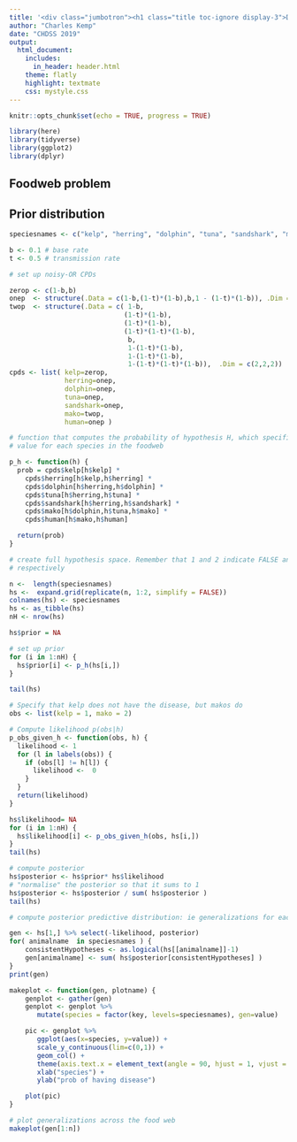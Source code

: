 ```yaml
---
title: '<div class="jumbotron"><h1 class="title toc-ignore display-3">Day 4: Probabilistic models</h1></div>'
author: "Charles Kemp"
date: "CHDSS 2019"
output:
  html_document:
    includes:
      in_header: header.html
    theme: flatly
    highlight: textmate
    css: mystyle.css
---
```


```r
knitr::opts_chunk$set(echo = TRUE, progress = TRUE)
```

```r
library(here)
library(tidyverse)
library(ggplot2)
library(dplyr)
```

## Foodweb problem

## Prior distribution

```r

speciesnames <- c("kelp", "herring", "dolphin", "tuna", "sandshark", "mako", "human")

b <- 0.1 # base rate
t <- 0.5 # transmission rate

# set up noisy-OR CPDs

zerop <- c(1-b,b)
onep  <- structure(.Data = c(1-b,(1-t)*(1-b),b,1 - (1-t)*(1-b)), .Dim = c(2,2))
twop  <- structure(.Data = c( 1-b, 
                             (1-t)*(1-b), 
                             (1-t)*(1-b), 
                             (1-t)*(1-t)*(1-b), 
                              b, 
                              1-(1-t)*(1-b), 
                              1-(1-t)*(1-b), 
                              1-(1-t)*(1-t)*(1-b)),  .Dim = c(2,2,2))
cpds <- list( kelp=zerop, 
              herring=onep, 
              dolphin=onep,
              tuna=onep,
              sandshark=onep,
              mako=twop,
              human=onep )

# function that computes the probability of hypothesis H, which specifies a
# value for each species in the foodweb 

p_h <- function(h) {
  prob = cpds$kelp[h$kelp] *
    cpds$herring[h$kelp,h$herring] *
    cpds$dolphin[h$herring,h$dolphin] *
    cpds$tuna[h$herring,h$tuna] *
    cpds$sandshark[h$herring,h$sandshark] *
    cpds$mako[h$dolphin,h$tuna,h$mako] *
    cpds$human[h$mako,h$human] 

  return(prob)
}

# create full hypothesis space. Remember that 1 and 2 indicate FALSE and TRUE
# respectively

n <-  length(speciesnames)
hs <-  expand.grid(replicate(n, 1:2, simplify = FALSE))
colnames(hs) <- speciesnames
hs <- as_tibble(hs)
nH <- nrow(hs)

hs$prior = NA

# set up prior 
for (i in 1:nH) {
  hs$prior[i] <- p_h(hs[i,])
}

tail(hs)
```


```r
# Specify that kelp does not have the disease, but makos do
obs <- list(kelp = 1, mako = 2)
```

```r

# Compute likelihood p(obs|h) 
p_obs_given_h <- function(obs, h) {
  likelihood <- 1
  for (l in labels(obs)) {
    if (obs[l] != h[l]) {
      likelihood <-  0
    }
  }
  return(likelihood)
}

hs$likelihood= NA
for (i in 1:nH) {
  hs$likelihood[i] <- p_obs_given_h(obs, hs[i,])
}
tail(hs)
```

```r
# compute posterior
hs$posterior <- hs$prior* hs$likelihood
# "normalise" the posterior so that it sums to 1
hs$posterior <- hs$posterior / sum( hs$posterior ) 
tail(hs)
```


```r
# compute posterior predictive distribution: ie generalizations for each species in the foodweb

gen <- hs[1,] %>% select(-likelihood, posterior)
for( animalname  in speciesnames ) {
    consistentHypotheses <- as.logical(hs[[animalname]]-1)
    gen[animalname] <- sum( hs$posterior[consistentHypotheses] ) 
}
print(gen)
```

```r

makeplot <- function(gen, plotname) {
    genplot <- gather(gen)
    genplot <- genplot %>%
       mutate(species = factor(key, levels=speciesnames), gen=value) 

    pic <- genplot %>%
       ggplot(aes(x=species, y=value)) +
       scale_y_continuous(lim=c(0,1)) +  
       geom_col() + 
       theme(axis.text.x = element_text(angle = 90, hjust = 1, vjust = 0.5)) +
       xlab("species") +
       ylab("prob of having disease") 

    plot(pic)
}  

# plot generalizations across the food web 
makeplot(gen[1:n])
```


